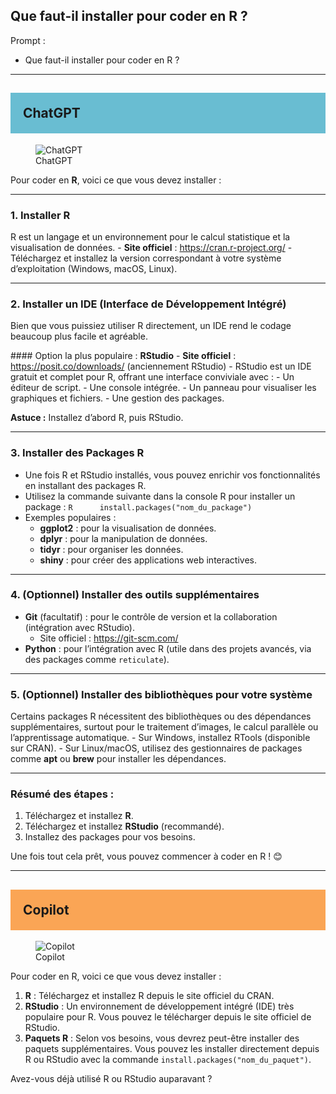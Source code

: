 ## Que faut-il installer pour coder en R ?

::: {.callout-note appearance="simple"}
Prompt : 

* Que faut-il installer pour coder en R ?


:::

----

## ChatGPT {style="background-color: #69bdd2; padding: 20px;"}
![ChatGPT](../img/ChatGPT.PNG)

Pour coder en **R**, voici ce que vous devez installer : 

---

### 1. **Installer R**
   R est un langage et un environnement pour le calcul statistique et la visualisation de données.
   - **Site officiel** : [https://cran.r-project.org/](https://cran.r-project.org/)
   - Téléchargez et installez la version correspondant à votre système d'exploitation (Windows, macOS, Linux).

---

### 2. **Installer un IDE (Interface de Développement Intégré)**
   Bien que vous puissiez utiliser R directement, un IDE rend le codage beaucoup plus facile et agréable.

   #### Option la plus populaire : **RStudio**
   - **Site officiel** : [https://posit.co/downloads/](https://posit.co/downloads/) (anciennement RStudio)
   - RStudio est un IDE gratuit et complet pour R, offrant une interface conviviale avec :
     - Un éditeur de script.
     - Une console intégrée.
     - Un panneau pour visualiser les graphiques et fichiers.
     - Une gestion des packages.
   
   **Astuce :** Installez d'abord R, puis RStudio.

---

### 3. **Installer des Packages R**
   - Une fois R et RStudio installés, vous pouvez enrichir vos fonctionnalités en installant des packages R.
   - Utilisez la commande suivante dans la console R pour installer un package :
     ```R
     install.packages("nom_du_package")
     ```
   - Exemples populaires :
     - **ggplot2** : pour la visualisation de données.
     - **dplyr** : pour la manipulation de données.
     - **tidyr** : pour organiser les données.
     - **shiny** : pour créer des applications web interactives.

---

### 4. **(Optionnel) Installer des outils supplémentaires**
   - **Git** (facultatif) : pour le contrôle de version et la collaboration (intégration avec RStudio).
     - Site officiel : [https://git-scm.com/](https://git-scm.com/)
   - **Python** : pour l’intégration avec R (utile dans des projets avancés, via des packages comme `reticulate`).

---

### 5. **(Optionnel) Installer des bibliothèques pour votre système**
   Certains packages R nécessitent des bibliothèques ou des dépendances supplémentaires, surtout pour le traitement d'images, le calcul parallèle ou l'apprentissage automatique. 
   - Sur Windows, installez RTools (disponible sur CRAN).
   - Sur Linux/macOS, utilisez des gestionnaires de packages comme **apt** ou **brew** pour installer les dépendances.

---

### Résumé des étapes :
1. Téléchargez et installez **R**.
2. Téléchargez et installez **RStudio** (recommandé).
3. Installez des packages pour vos besoins.

Une fois tout cela prêt, vous pouvez commencer à coder en R ! 😊

----

## Copilot {style="background-color: #faa555; padding: 20px;"}
![Copilot](../img/copilot.PNG)

Pour coder en R, voici ce que vous devez installer :

1. **R** : Téléchargez et installez R depuis le site officiel du CRAN.
2. **RStudio** : Un environnement de développement intégré (IDE) très populaire pour R. Vous pouvez le télécharger depuis le site officiel de RStudio.
3. **Paquets R** : Selon vos besoins, vous devrez peut-être installer des paquets supplémentaires. Vous pouvez les installer directement depuis R ou RStudio avec la commande `install.packages("nom_du_paquet")`.

Avez-vous déjà utilisé R ou RStudio auparavant ?